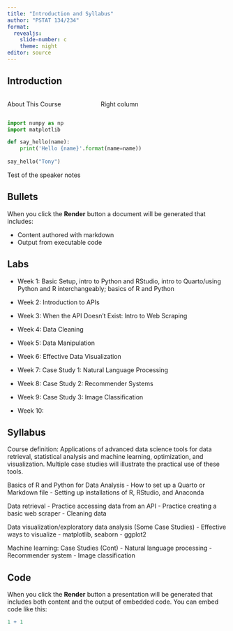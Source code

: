 ```yaml
---
title: "Introduction and Syllabus"
author: "PSTAT 134/234"
format:
  revealjs:
    slide-number: c
    theme: night
editor: source
---
```


## Introduction

::: columns
::: {.column width="40%"}
About This Course
:::

::: {.column width="60%"}
Right column
:::
:::

```python
import numpy as np
import matplotlib

def say_hello(name):
    print('Hello {name}'.format(name=name))
    
say_hello("Tony")
```

::: notes
Test of the speaker notes
:::

## Bullets

When you click the **Render** button a document will be generated that includes:

-   Content authored with markdown
-   Output from executable code

## Labs

-   Week 1: Basic Setup, intro to Python and RStudio, intro to Quarto/using Python and R interchangeably; basics of R and Python

-   Week 2: Introduction to APIs

-   Week 3: When the API Doesn't Exist: Intro to Web Scraping

-   Week 4: Data Cleaning

-   Week 5: Data Manipulation

-   Week 6: Effective Data Visualization

-   Week 7: Case Study 1: Natural Language Processing

-   Week 8: Case Study 2: Recommender Systems

-   Week 9: Case Study 3: Image Classification

-   Week 10: 

## Syllabus

Course definition: Applications of advanced data science tools for data retrieval, statistical analysis and machine learning, optimization, and visualization. Multiple case studies will illustrate the practical use of these tools.

Basics of R and Python for Data Analysis - How to set up a Quarto or Markdown file - Setting up installations of R, RStudio, and Anaconda

Data retrieval - Practice accessing data from an API - Practice creating a basic web scraper - Cleaning data

Data visualization/exploratory data analysis (Some Case Studies) - Effective ways to visualize - matplotlib, seaborn - ggplot2

Machine learning: Case Studies (Cont) - Natural language processing - Recommender system - Image classification

## Code

When you click the **Render** button a presentation will be generated that includes both content and the output of embedded code. You can embed code like this:

```r
1 + 1
```

